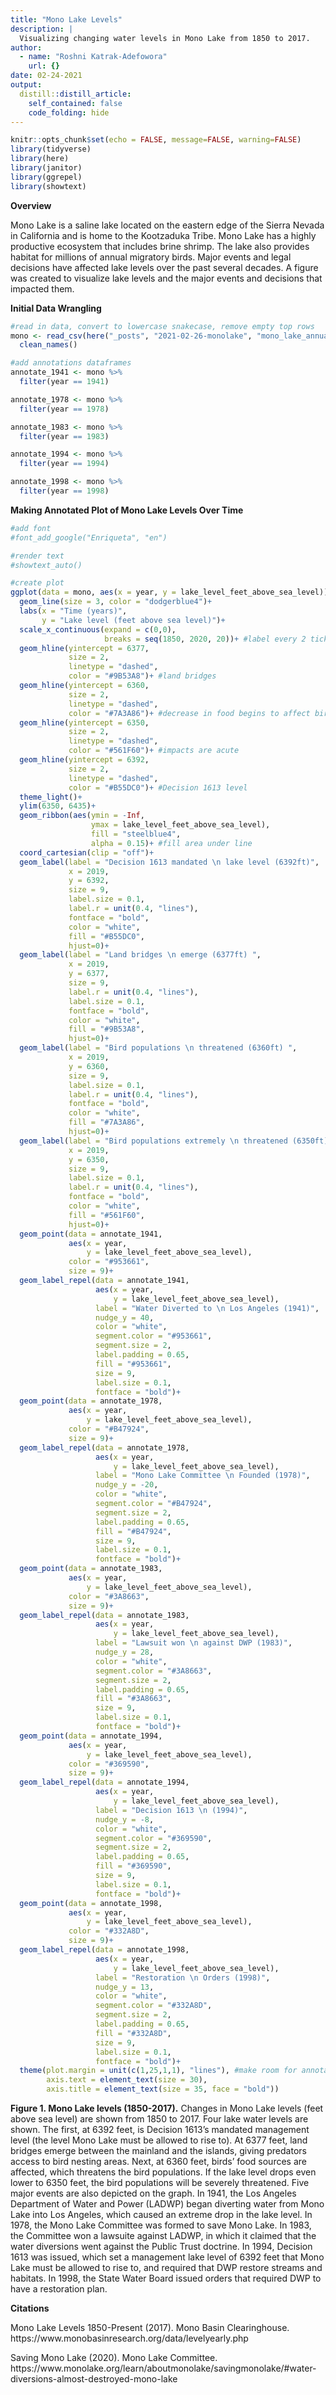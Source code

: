 ```yaml
---
title: "Mono Lake Levels"
description: |
  Visualizing changing water levels in Mono Lake from 1850 to 2017.
author:
  - name: "Roshni Katrak-Adefowora"
    url: {}
date: 02-24-2021
output:
  distill::distill_article:
    self_contained: false
    code_folding: hide
---
```


```r
knitr::opts_chunk$set(echo = FALSE, message=FALSE, warning=FALSE)
library(tidyverse)
library(here)
library(janitor)
library(ggrepel)
library(showtext)
```

**Overview**

Mono Lake is a saline lake located on the eastern edge of the Sierra Nevada in California and is home to the Kootzaduka Tribe. Mono Lake has a highly productive ecosystem that includes brine shrimp. The lake also provides habitat for millions of annual migratory birds. Major events and legal decisions have affected lake levels over the past several decades. A figure was created to  visualize lake levels and the major events and decisions that impacted them.


**Initial Data Wrangling**

```r
#read in data, convert to lowercase snakecase, remove empty top rows
mono <- read_csv(here("_posts", "2021-02-26-monolake", "mono_lake_annual_levels.csv"), skip = 5) %>% 
  clean_names()

#add annotations dataframes
annotate_1941 <- mono %>% 
  filter(year == 1941)

annotate_1978 <- mono %>% 
  filter(year == 1978)

annotate_1983 <- mono %>% 
  filter(year == 1983)

annotate_1994 <- mono %>% 
  filter(year == 1994)

annotate_1998 <- mono %>% 
  filter(year == 1998)
```


**Making Annotated Plot of Mono Lake Levels Over Time**

```r
#add font
#font_add_google("Enriqueta", "en")

#render text
#showtext_auto()

#create plot
ggplot(data = mono, aes(x = year, y = lake_level_feet_above_sea_level))+
  geom_line(size = 3, color = "dodgerblue4")+
  labs(x = "Time (years)",
       y = "Lake level (feet above sea level)")+
  scale_x_continuous(expand = c(0,0),
                     breaks = seq(1850, 2020, 20))+ #label every 2 ticks from 1850 to 2017
  geom_hline(yintercept = 6377,
             size = 2,
             linetype = "dashed",
             color = "#9B53A8")+ #land bridges
  geom_hline(yintercept = 6360,
             size = 2,
             linetype = "dashed",
             color = "#7A3A86")+ #decrease in food begins to affect birds
  geom_hline(yintercept = 6350,
             size = 2,
             linetype = "dashed",
             color = "#561F60")+ #impacts are acute
  geom_hline(yintercept = 6392,
             size = 2,
             linetype = "dashed",
             color = "#B55DC0")+ #Decision 1613 level
  theme_light()+
  ylim(6350, 6435)+
  geom_ribbon(aes(ymin = -Inf,
                  ymax = lake_level_feet_above_sea_level),
                  fill = "steelblue4",
                  alpha = 0.15)+ #fill area under line
  coord_cartesian(clip = "off")+
  geom_label(label = "Decision 1613 mandated \n lake level (6392ft)",
             x = 2019,
             y = 6392,
             size = 9,
             label.size = 0.1,
             label.r = unit(0.4, "lines"),
             fontface = "bold",
             color = "white", 
             fill = "#B55DC0",
             hjust=0)+
  geom_label(label = "Land bridges \n emerge (6377ft) ",
             x = 2019,
             y = 6377,
             size = 9,
             label.r = unit(0.4, "lines"),
             label.size = 0.1,
             fontface = "bold",
             color = "white", 
             fill = "#9B53A8",
             hjust=0)+
  geom_label(label = "Bird populations \n threatened (6360ft) ",
             x = 2019,
             y = 6360,
             size = 9,
             label.size = 0.1,
             label.r = unit(0.4, "lines"),
             fontface = "bold",
             color = "white", 
             fill = "#7A3A86",
             hjust=0)+
  geom_label(label = "Bird populations extremely \n threatened (6350ft)",
             x = 2019,
             y = 6350,
             size = 9,
             label.size = 0.1,
             label.r = unit(0.4, "lines"),
             fontface = "bold",
             color = "white", 
             fill = "#561F60",
             hjust=0)+
  geom_point(data = annotate_1941, 
             aes(x = year,
                 y = lake_level_feet_above_sea_level),
             color = "#953661",
             size = 9)+
  geom_label_repel(data = annotate_1941,
                   aes(x = year,
                       y = lake_level_feet_above_sea_level),
                   label = "Water Diverted to \n Los Angeles (1941)",
                   nudge_y = 40,
                   color = "white",
                   segment.color = "#953661",
                   segment.size = 2,
                   label.padding = 0.65,
                   fill = "#953661",
                   size = 9,
                   label.size = 0.1,
                   fontface = "bold")+
  geom_point(data = annotate_1978, 
             aes(x = year,
                 y = lake_level_feet_above_sea_level),
             color = "#B47924",
             size = 9)+
  geom_label_repel(data = annotate_1978,
                   aes(x = year,
                       y = lake_level_feet_above_sea_level),
                   label = "Mono Lake Committee \n Founded (1978)",
                   nudge_y = -20,
                   color = "white",
                   segment.color = "#B47924",
                   segment.size = 2,
                   label.padding = 0.65,
                   fill = "#B47924",
                   size = 9,
                   label.size = 0.1,
                   fontface = "bold")+
  geom_point(data = annotate_1983, 
             aes(x = year,
                 y = lake_level_feet_above_sea_level),
             color = "#3A8663",
             size = 9)+
  geom_label_repel(data = annotate_1983,
                   aes(x = year,
                       y = lake_level_feet_above_sea_level),
                   label = "Lawsuit won \n against DWP (1983)",
                   nudge_y = 28,
                   color = "white",
                   segment.color = "#3A8663",
                   segment.size = 2,
                   label.padding = 0.65,
                   fill = "#3A8663",
                   size = 9,
                   label.size = 0.1,
                   fontface = "bold")+
  geom_point(data = annotate_1994, 
             aes(x = year,
                 y = lake_level_feet_above_sea_level),
             color = "#369590",
             size = 9)+
  geom_label_repel(data = annotate_1994,
                   aes(x = year,
                       y = lake_level_feet_above_sea_level),
                   label = "Decision 1613 \n (1994)",
                   nudge_y = -8,
                   color = "white",
                   segment.color = "#369590",
                   segment.size = 2,
                   label.padding = 0.65,
                   fill = "#369590",
                   size = 9,
                   label.size = 0.1,
                   fontface = "bold")+
  geom_point(data = annotate_1998, 
             aes(x = year,
                 y = lake_level_feet_above_sea_level),
             color = "#332A8D",
             size = 9)+
  geom_label_repel(data = annotate_1998,
                   aes(x = year,
                       y = lake_level_feet_above_sea_level),
                   label = "Restoration \n Orders (1998)",
                   nudge_y = 13,
                   color = "white",
                   segment.color = "#332A8D",
                   segment.size = 2,
                   label.padding = 0.65,
                   fill = "#332A8D",
                   size = 9,
                   label.size = 0.1,
                   fontface = "bold")+
  theme(plot.margin = unit(c(1,25,1,1), "lines"), #make room for annotations outside plot
        axis.text = element_text(size = 30),
        axis.title = element_text(size = 35, face = "bold"))
```

**Figure 1. Mono Lake levels (1850-2017).** Changes in Mono Lake levels (feet above sea level) are shown from 1850 to 2017. Four lake water levels are shown. The first, at 6392 feet, is Decision 1613's mandated management level (the level Mono Lake must be allowed to rise to). At 6377 feet, land bridges emerge between the mainland and the islands, giving predators access to bird nesting areas. Next, at 6360 feet, birds' food sources are affected, which threatens the bird populations. If the lake level drops even lower to 6350 feet, the bird populations will be severely threatened. Five major events are also depicted on the graph. In 1941, the Los Angeles Department of Water and Power (LADWP) began diverting water from Mono Lake into Los Angeles, which caused an extreme drop in the lake level. In 1978, the Mono Lake Committee was formed to save Mono Lake. In 1983, the Committee won a lawsuite against LADWP, in which it claimed that the water diversions went against the Public Trust doctrine. In 1994, Decision 1613 was issued, which set a management lake level of 6392 feet that Mono Lake must be allowed to rise to, and required that DWP restore streams and habitats. In 1998, the State Water Board issued orders that required DWP to have a restoration plan.

**Citations**

Mono Lake Levels 1850-Present (2017). Mono Basin Clearinghouse. https://www.monobasinresearch.org/data/levelyearly.php

Saving Mono Lake (2020). Mono Lake Committee. https://www.monolake.org/learn/aboutmonolake/savingmonolake/#water-diversions-almost-destroyed-mono-lake
